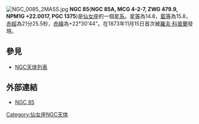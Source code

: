 [[File:NGC_0085_2MASS.jpg|thumb]]
'''NGC 85'''('''NGC 85A, MCG 4-2-7, ZWG 479.9, NPM1G +22.0017, PGC 1375''')是[[仙女座|仙女座]]的一個[[星系|星系]]。[[星等|星等]]為14.8，[[藍等|藍等]]為15.8，[[赤經|赤經]]為21分25.5秒，[[赤緯|赤緯]]為+22°30'44"。在1873年11月15日首次被[[羅夫·科普蘭|羅夫·科普蘭]]發現。

== 參見 ==
*[[NGC天体列表|NGC天体列表]]

== 外部連結 ==
* [https://archive.is/20121228040402/http://www.seds.org/~spider/ngc/ngc_fr.cgi?85 NGC 85]

{{Catalogs|NGC=85}}

[[Category:仙女座NGC天体|Category:仙女座NGC天体]]